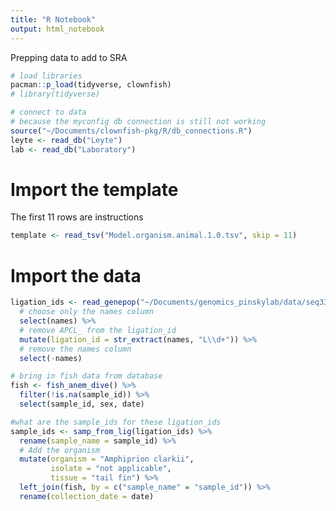 ```yaml
---
title: "R Notebook"
output: html_notebook
---
```


Prepping data to add to SRA

```r
# load libraries
pacman::p_load(tidyverse, clownfish)
# library(tidyverse)

# connect to data
# because the myconfig db connection is still not working
source("~/Documents/clownfish-pkg/R/db_connections.R")
leyte <- read_db("Leyte")
lab <- read_db("Laboratory")
```
# Import the template 
The first 11 rows are instructions
```r
template <- read_tsv("Model.organism.animal.1.0.tsv", skip = 11)

```
# Import the data
```r
ligation_ids <- read_genepop("~/Documents/genomics_pinskylab/data/seq33_03_baits_only_SNPs.gen") %>% 
  # choose only the names column
  select(names) %>% 
  # remove APCL_ from the ligation_id
  mutate(ligation_id = str_extract(names, "L\\d+")) %>% 
  # remove the names column
  select(-names)

# bring in fish data from database
fish <- fish_anem_dive() %>% 
  filter(!is.na(sample_id)) %>% 
  select(sample_id, sex, date)

#what are the sample_ids for these ligation_ids
sample_ids <- samp_from_lig(ligation_ids) %>% 
  rename(sample_name = sample_id) %>% 
  # Add the organism
  mutate(organism = "Amphiprion clarkii", 
         isolate = "not applicable", 
         tissue = "tail fin") %>% 
  left_join(fish, by = c("sample_name" = "sample_id")) %>% 
  rename(collection_date = date)


```


```r

```

